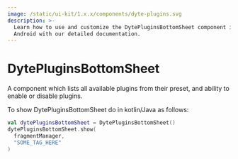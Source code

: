 ```yaml
---
image: /static/ui-kit/1.x.x/components/dyte-plugins.svg
description: >-
  Learn how to use and customize the DytePluginsBottomSheet component in Dyte's
  Android with our detailed documentation.
---
```


# DytePluginsBottomSheet

A component which lists all available plugins from their preset, and ability to
enable or disable plugins.

To show DytePluginsBottomSheet do in kotlin/Java as follows:

```kotlin
val dytePluginsBottomSheet = DytePluginsBottomSheet()
dytePluginsBottomSheet.show(
  fragmentManager,
  "SOME_TAG_HERE"
)
```

<head>
  <title>Android DytePluginsBottomSheet</title>
</head>
